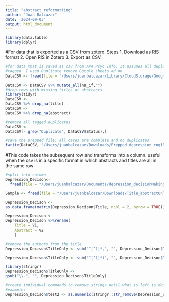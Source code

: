 ```yaml
---
title: "abstract_reformatting"
author: "Juan Balcazar"
date: '2024-09-03'
output: html_document
---
```

```r
library(data.table)
library(dplyr)
```

#For data that is exported as a CSV from zotero. Steps 1. Download as RIS format
2. Open RIS in Zotero 3. Export as CSV. 
```r
#for data that is saved as csv from APA Psyc Info. It assumes all duplicates 
#tagged. I used Duplicate remove Google sheets ad on. 
DataCSV <- fread(file = "/Users/juanbalcazar/Library/CloudStorage/GoogleDrive-balc557@tamu.edu/Shared drives/CONGAlab/Meta and AI/excel_datasets/need_deduplicate/duplicates_pubmed_depression-cogflex.csv")

DataCSV <- DataCSV %>% mutate_all(na_if,"")
#drop rows with missing titles or abstracts
library(tidyr)
DataCSV <-
DataCSV %>% drop_na(title)
DataCSV <-
DataCSV %>% drop_na(abstract)

#remove all tagged duplicates
DataCSV <-
DataCSV[- grep("Duplicate", DataCSV$Status),] 

#save the prepped file: all cases are complete and no duplicates 
fwrite(DataCSV, "/Users/juanbalcazar/Downloads/Prepped_depression_cogflex_APA_pubmed.csv")

```


#This code takes the subsequent row and transforms into a column. useful when
the csv is in a specific format in which abstracts and titles are all in the same row
```r
#split into column
Depression_Decison<- 
  fread(file = "/Users/juanbalcazar/Documents/depression_decisionMaking_APAPSYC_ERIC_AcademicSearchUltimate.csv")

Sample <- fread(file = "/Users/juanbalcazar/Downloads/Title_abstractOnly_depression_cogFlexibility_apaPSYC,ERIC, AcademicUltimate 10:18:2023, 3:18:22 PM.csv")

Depression_Decison <-
as.data.frame(matrix(Depression_Decison$Title, ncol = 2, byrow = TRUE))

Depression_Decison <-
Depression_Decison %>%rename(
    Title = V1,
    Abstract = V2
    )

#remove the authors from the title
Depression_Decison$TitleOnly <- sub("^[^)]*,", "", Depression_Decison$Title, ignore.case = TRUE)

Depression_Decison$TitleOnly <- sub("^[^)]*)", "", Depression_Decison$TitleOnly, ignore.case = TRUE)

library(stringr)
Depression_Decison$TitleOnly <-
gsub("\\.", "", Depression_Decison$TitleOnly)

#create individual commands to remove strings until what is left is desired
#example:
Depression_Decison$test2 <- as.numeric(stringr::str_remove(Depression_Decison$test, "\\."))


```